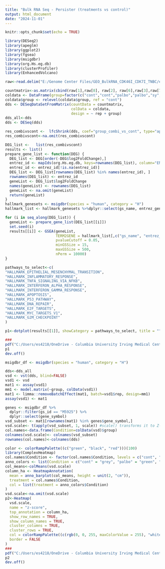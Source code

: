 ---
title: "Bulk RNA Seq - Persister (treatments vs control)"
output: html_document
date: "2024-11-01"
---

```{r setup, include=FALSE}
knitr::opts_chunk$set(echo = TRUE)
```

```{r Library}
library(DESeq2) 
library(apeglm) 
library(ggplot2)
library(fgsea)
library(msigdbr)
library(org.Hs.eg.db) 
library(clusterProfiler) 
library(EnhancedVolcano)
```

```{r DEG}
raw<-read.delim("E:/Genome Center Files/GEO_BulkRNA_CDK46I_CDK7I_TNBC/est_counts_genes_kallisto.txt", header=TRUE, row.names=1)

countmatrix<-as.matrix(cbind(raw[1],raw[8], raw[2], raw[6],raw[3],raw[7], raw[4], raw[5]))
coldata <- DataFrame(group=factor(c("cont","cont","palbo","palbo","sy","sy","combi","combi")),rep=factor(c("rep1","rep2","rep1","rep3","rep3","rep2","rep1","rep2")))
coldata$group <- relevel(coldata$group, ref = "cont")
dds <- DESeqDataSetFromMatrix(countData = countmatrix,
                              colData = coldata, 
                              design = ~ rep + group)
dds_all<-dds
dds <- DESeq(dds)

res_combivscont <-  lfcShrink(dds, coef="group_combi_vs_cont", type="apeglm")
res_combivscont<-na.omit(res_combivscont)
```

```{r GSEA}
DEG_list <-   list(res_combivscont)
results <- list()
prepare_gene_list <- function(DEG) {
  DEG_list <- DEG[order(-DEG$log2FoldChange),]
  entrez_id <- mapIds(org.Hs.eg.db, keys=rownames(DEG_list), column="ENTREZID", keytype="SYMBOL")
  entrez_id <- entrez_id[!is.na(entrez_id)]
  DEG_list <- DEG_list[rownames(DEG_list) %in% names(entrez_id), ]
  rownames(DEG_list) <- entrez_id
  geneList <- DEG_list$log2FoldChange
  names(geneList) <- rownames(DEG_list)
  geneList <- na.omit(geneList)
  return(geneList)
}
hallmark_genesets <- msigdbr(species = "human", category = "H")
hallmark_list <- hallmark_genesets %>%dplyr::select(gs_name, entrez_gene, gene_symbol)

for (i in seq_along(DEG_list)) {
  geneList <- prepare_gene_list(DEG_list[[i]])
  set.seed(i)
  results[[i]] <- GSEA(geneList,
                       TERM2GENE = hallmark_list[,c("gs_name", "entrez_gene")],
                       pvalueCutoff = 0.05, 
                       minGSSize = 15,
                       maxGSSize = 500,
                       nPerm = 10000)
}
```

```{r GSEA Dotplot}
pathways_to_select<-c(
"HALLMARK_EPITHELIAL_MESENCHYMAL_TRANSITION",
"HALLMARK_INFLAMMATORY_RESPONSE",
"HALLMARK_TNFA_SIGNALING_VIA_NFKB",
"HALLMARK_INTERFERON_ALPHA_RESPONSE",
"HALLMARK_INTERFERON_GAMMA_RESPONSE",
"HALLMARK_APOPTOSIS",
"HALLMARK_P53_PATHWAY",
"HALLMARK_DNA_REPAIR",
"HALLMARK_E2F_TARGETS",
"HALLMARK_MYC_TARGETS_V1",
"HALLMARK_G2M_CHECKPOINT"
)

p1<-dotplot(results[[1]], showCategory = pathways_to_select, title = "" , split=".sign") + facet_grid(.~.sign)

###
pdf("C:/Users/es4218/OneDrive - Columbia University Irving Medical Center/1-5. CDK4i+CDK7i bresat cancer/RNA Seq/RNA Seq - TNBC CDK46i, CDK7i Persister/dotplot.pdf", width = 6, height = 6)
p1
dev.off()
```

```{r heatmap}
msigdbr_df <- msigdbr(species = "human", category = "H")

dds<-dds_all
vsd <- vst(dds, blind=FALSE)
vsd1 <- vsd
mat1 <- assay(vsd1)
mm1 <- model.matrix(~group, colData(vsd1))
mat1 <- limma::removeBatchEffect(mat1, batch=vsd1$rep, design=mm1)
assay(vsd1) <- mat1

genes <- msigdbr_df %>%
  dplyr::filter(gs_id == "M5925") %>%
  dplyr::select(gene_symbol)
vsd_subset <- mat1[rownames(mat1) %in% genes$gene_symbol,]
vsd.scale<- t(apply(vsd_subset, 1, scale)) #scale() transforms it to Z-scale
col.names<-data.frame(Condition=colData(vsd)$group) 
colnames(vsd.scale)<- colnames(vsd_subset)
rownames(col.names)<-colnames(dds)

color <- colorRampPalette((c("green", "black", "red")))(100)
library(ComplexHeatmap)
col.names$Condition <- factor(col.names$Condition, levels = c("cont", "sy", "palbo", "combi"))
anno_colors <- list(Condition = c("cont" = "grey", "palbo" = "green", "sy" = "blue", "combi" = "red"))
col_means<-colMeans(vsd.scale)
column_ha <- HeatmapAnnotation(
  mean = anno_barplot(col_means, height = unit(2, "cm")),
  treatment = col.names$Condition,
  col = list(treatment = anno_colors$Condition)
)
vsd.scale<-na.omit(vsd.scale)
p2<-Heatmap(
  vsd.scale,
  name = "z-score",
  top_annotation = column_ha,
  show_row_names = TRUE,
  show_column_names = TRUE,
  cluster_columns = TRUE,
  cluster_rows = TRUE,
  col = colorRampPalette((c(rgb(0, 0, 255, maxColorValue = 255), "white", rgb(249, 64, 64, maxColorValue = 255))))(100),
  border = FALSE
)
###
pdf("C:/Users/es4218/OneDrive - Columbia University Irving Medical Center/1-5. CDK4i+CDK7i bresat cancer/RNA Seq/RNA Seq - TNBC CDK46i, CDK7i Persister/heatmap.pdf", width = 6, height = 6)
p2
dev.off()
```



